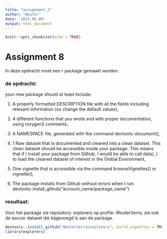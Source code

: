 ```yaml
---
title: "assignment_3"
author: "Wouter"
date: '2022-05-09'
output: html_document
---
```


```r
knitr::opts_chunk$set(echo = TRUE)
```

# Assignment 8
In deze opdracht moet een r package gemaakt worden. 

### de opdracht:
your new package should at least include:

1) A properly formatted DESCRIPTION file with all the fields including relevant information (so change the default values), 

2) 4 different functions that you wrote and with proper documentation, using roxygen2 comments, 

3) A NAMESPACE file, generated with the command devtools::document(), 

4) 1 Raw dataset that is documented and cleaned into a clean dataset. This clean dataset should be accessible inside your package. This means that if I install your package from Github, I would be able to call data(<dataset_name>, <package_name>) to load the cleaned dataset of interest in the Global Environment, 

5) One vignette that is accessible via the command browseVignettes(<package_name>) or vignette(<package_name>), 

6) The package installs from Github without errors when I run: devtools::install_github("account_name/package_name")

### resultaat:
Voor het package zie repository: explorers op profile: WouterVerra, zie ook de soccer dataset die bijgevoegd is aan de package.

```r
devtools::install_github("WouterVerra/explorers", build_vignettes = TRUE, force = TRUE)
library(explorers)
```

